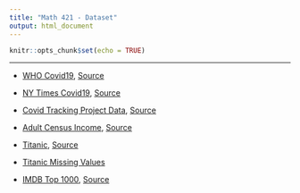 ```yaml
---
title: "Math 421 - Dataset"
output: html_document
---
```


```r
knitr::opts_chunk$set(echo = TRUE)
```

---

- [WHO Covid19](WHO-COVID-19-global-data.csv), [Source](https://covid19.who.int/WHO-COVID-19-global-data.csv)

- [NY Times Covid19](us-states.csv), [Source](https://raw.githubusercontent.com/nytimes/covid-19-data/master/us-counties.csv)

- [Covid Tracking Project Data](all-states-history.csv), [Source](https://covidtracking.com/data)

- [Adult Census Income](adult_census.csv), [Source](https://archive.ics.uci.edu/ml/datasets/census+income)

- [Titanic](titanic.csv), [Source](https://www.kaggle.com/competitions/titanic/data)

- [Titanic Missing Values](titanic_missing.csv)

- [IMDB Top 1000](imdb_top_1000.csv), [Source](https://www.kaggle.com/datasets/harshitshankhdhar/imdb-dataset-of-top-1000-movies-and-tv-shows)

